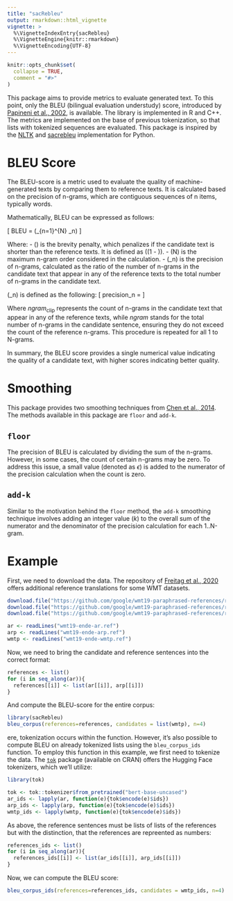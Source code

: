 ```yaml
---
title: "sacRebleu"
output: rmarkdown::html_vignette
vignette: >
  %\VignetteIndexEntry{sacRebleu}
  %\VignetteEngine{knitr::rmarkdown}
  %\VignetteEncoding{UTF-8}
---
```


```r
knitr::opts_chunk$set(
  collapse = TRUE,
  comment = "#>"
)
```

This package aims to provide metrics to evaluate generated text. To this point, only the BLEU (bilingual evaluation understudy) score, introduced by [Papineni et al., 2002](https://aclanthology.org/P02-1040/),
is available. The library is implemented in R and C++. The metrics are implemented on the base of previous tokenization, so that lists with tokenized sequences are evaluated.
This package is inspired by the [NLTK](https://www.nltk.org/) and [sacrebleu](https://github.com/mjpost/sacrebleu) implementation for Python.

# BLEU Score
The BLEU-score is a metric used to evaluate the quality of machine-generated texts by comparing them to
reference texts. It is calculated based on the precision of n-grams, which are contiguous sequences of n items, typically words.

Mathematically, BLEU can be expressed as follows:

\[
BLEU = \text{{BP}} \times \exp\left(\sum_{n=1}^{N} \frac{1}{N} \log \text{{precision}}_n\right)
\]

Where:
 - \(\text{{BP}}\) is the brevity penalty, which penalizes if the candidate text is shorter than the reference texts.
   It is defined as \(\exp(1 - \frac{{\text{{reference length}}}}{{\text{{output length}}}})\).
 - \(N\) is the maximum n-gram order considered in the calculation.
 - \(\text{{precision}}_n\) is the precision of n-grams, calculated as the ratio of the number of
   n-grams in the candidate text that appear in any of the reference texts to the total number of n-grams in the candidate text.

\(\text{{precision}}_n\) is defined as the following:
\[
precision_n = \frac{\sum_{c \in \text{Cand}} ngram_{\text{clip}}(c)}{\sum_{r \in \text{Ref}_{\text{Cand}}} ngram(r)}
\]

Where $ngram_{\text{clip}}$ represents the count of n-grams in the candidate text that appear in any of the reference texts, while $ngram$ stands
for the total number of n-grams in the candidate sentence, ensuring they do not exceed the count of the reference n-grams. This procedure is
repeated for all 1 to N-grams.


In summary, the BLEU score provides a single numerical value indicating the quality of a candidate text, with higher scores indicating better quality.


# Smoothing
This package provides two smoothing techniques from [Chen et al., 2014](https://aclanthology.org/W14-3346/). The methods available in this
package are `floor` and `add-k`.

## `floor`
The precision of BLEU is calculated by dividing the sum of the n-grams. However, in some cases, the count of certain n-grams may be zero. To address
this issue, a small value (denoted as $\epsilon$) is added to the numerator of the precision calculation when the count is zero.

## `add-k`
Similar to the motivation behind the `floor` method, the `add-k` smoothing technique involves adding an integer value ($k$) to the overall sum of
the numerator and the denominator of the precision calculation for each 1..N-gram.

# Example

First, we need to download the data. The repository of [Freitag et al., 2020](https://github.com/google/wmt19-paraphrased-references) offers additional reference translations
for some WMT datasets.
```R
download.file("https://github.com/google/wmt19-paraphrased-references/raw/master/wmt19/ende/wmt19-ende-ar.ref", "wmt19-ende-ar.ref")
download.file("https://github.com/google/wmt19-paraphrased-references/raw/master/wmt19/ende/wmt19-ende-arp.ref", "wmt19-ende-arp.ref")
download.file("https://github.com/google/wmt19-paraphrased-references/raw/master/wmt19/ende/wmt19-ende-wmtp.ref", "wmt19-ende-wmtp.ref")
```

```R
ar <- readLines("wmt19-ende-ar.ref")
arp <- readLines("wmt19-ende-arp.ref")
wmtp <- readLines("wmt19-ende-wmtp.ref")
```

Now, we need to bring the candidate and reference sentences into the correct format:
```r
references <- list()
for (i in seq_along(ar)){
  references[[i]] <- list(ar[[i]], arp[[i]])
}
```
And compute the BLEU-score for the entire corpus:
```r
library(sacRebleu)
bleu_corpus(references=references, candidates = list(wmtp), n=4)
```

ere, tokenization occurs within the function. However, it's also possible to compute BLEU on already tokenized lists using the `bleu_corpus_ids`
function. To employ this function in this example, we first need to tokenize the data. The [`tok`](https://cran.r-project.org/package=tok) package (available on CRAN) offers the
Hugging Face tokenizers, which we'll utilize:
```r
library(tok)

tok <- tok::tokenizer$from_pretrained("bert-base-uncased")
ar_ids <- lapply(ar, function(e){tok$encode(e)$ids})
arp_ids <- lapply(arp, function(e){tok$encode(e)$ids})
wmtp_ids <- lapply(wmtp, function(e){tok$encode(e)$ids})
```
As above, the reference sentences must be lists of lists of the references but with the distinction, that the references are repreented as numbers:
```r
references_ids <- list()
for (i in seq_along(ar)){
  references_ids[[i]] <- list(ar_ids[[i]], arp_ids[[i]])
}
```

Now, we can compute the BLEU score:
```r
bleu_corpus_ids(references=references_ids, candidates = wmtp_ids, n=4)
```